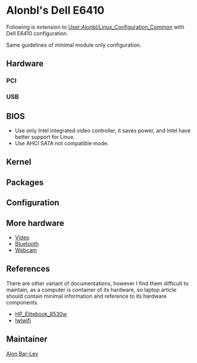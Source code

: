 = Alonbl's Dell E6410 =

Following is extension to [[User:Alonbl/Linux_Configuration_Common]] with Dell E6410 configuration.

Same guidelines of minimal module only configuration.

== Hardware ==

=== PCI ===

{{Codeline|<pre>
00:00.0 Host bridge [0600]: Intel Corporation Core Processor DRAM Controller [8086:0044] (rev 02)
00:02.0 VGA compatible controller [0300]: Intel Corporation Core Processor Integrated Graphics Controller [8086:0046] (rev 02)
00:19.0 Ethernet controller [0200]: Intel Corporation 82577LM Gigabit Network Connection [8086:10ea] (rev 05)
00:1a.0 USB Controller [0c03]: Intel Corporation 5 Series/3400 Series Chipset USB2 Enhanced Host Controller [8086:3b3c] (rev 05)
00:1b.0 Audio device [0403]: Intel Corporation 5 Series/3400 Series Chipset High Definition Audio [8086:3b56] (rev 05)
00:1c.0 PCI bridge [0604]: Intel Corporation 5 Series/3400 Series Chipset PCI Express Root Port 1 [8086:3b42] (rev 05)
00:1c.1 PCI bridge [0604]: Intel Corporation 5 Series/3400 Series Chipset PCI Express Root Port 2 [8086:3b44] (rev 05)
00:1c.2 PCI bridge [0604]: Intel Corporation 5 Series/3400 Series Chipset PCI Express Root Port 3 [8086:3b46] (rev 05)
00:1c.3 PCI bridge [0604]: Intel Corporation 5 Series/3400 Series Chipset PCI Express Root Port 4 [8086:3b48] (rev 05)
00:1d.0 USB Controller [0c03]: Intel Corporation 5 Series/3400 Series Chipset USB2 Enhanced Host Controller [8086:3b34] (rev 05)
00:1e.0 PCI bridge [0604]: Intel Corporation 82801 Mobile PCI Bridge [8086:2448] (rev a5)
00:1f.0 ISA bridge [0601]: Intel Corporation Mobile 5 Series Chipset LPC Interface Controller [8086:3b07] (rev 05)
00:1f.2 RAID bus controller [0104]: Intel Corporation Mobile 82801 SATA RAID Controller [8086:282a] (rev 05)
00:1f.3 SMBus [0c05]: Intel Corporation 5 Series/3400 Series Chipset SMBus Controller [8086:3b30] (rev 05)
00:1f.6 Signal processing controller [1180]: Intel Corporation 5 Series/3400 Series Chipset Thermal Subsystem [8086:3b32] (rev 05)
02:00.0 Network controller [0280]: Intel Corporation WiFi Link 6000 Series [8086:422c] (rev 35)
03:00.0 CardBus bridge [0607]: Ricoh Co Ltd Device [1180:e476] (rev 02)
03:00.1 SD Host controller [0805]: Ricoh Co Ltd Device [1180:e822] (rev 03)
03:00.4 FireWire (IEEE 1394) [0c00]: Ricoh Co Ltd Device [1180:e832] (rev 03)
3f:00.0 Host bridge [0600]: Intel Corporation Core Processor QuickPath Architecture Generic Non-core Registers [8086:2c62] (rev 02)
3f:00.1 Host bridge [0600]: Intel Corporation Core Processor QuickPath Architecture System Address Decoder [8086:2d01] (rev 02)
3f:02.0 Host bridge [0600]: Intel Corporation Core Processor QPI Link 0 [8086:2d10] (rev 02)
3f:02.1 Host bridge [0600]: Intel Corporation Core Processor QPI Physical 0 [8086:2d11] (rev 02)
3f:02.2 Host bridge [0600]: Intel Corporation Core Processor Reserved [8086:2d12] (rev 02)
3f:02.3 Host bridge [0600]: Intel Corporation Core Processor Reserved [8086:2d13] (rev 02)
</pre>}}

=== USB ===

{{Codeline|<pre>
Bus 001 Device 001: ID 1d6b:0002 Linux Foundation 2.0 root hub
Bus 002 Device 001: ID 1d6b:0002 Linux Foundation 2.0 root hub
Bus 001 Device 002: ID 8087:0020 Intel Corp. Integrated Rate Matching Hub
Bus 002 Device 002: ID 8087:0020 Intel Corp. Integrated Rate Matching Hub
Bus 001 Device 005: ID 05ca:1814 Ricoh Co., Ltd HD Webcam
Bus 002 Device 003: ID 413c:8187 Dell Computer Corp. DW375 Bluetooth Module
Bus 002 Device 004: ID 0a5c:5800 Broadcom Corp. BCM5880 Secure Applications Processor
Bus 001 Device 007: ID 413c:2513 Dell Computer Corp. internal USB Hub of E-Port Replicator
Bus 001 Device 008: ID 413c:2513 Dell Computer Corp. internal USB Hub of E-Port Replicator
</pre>}}

== BIOS ==

* Use only Intel integrated video controller, it saves power, and Intel have better support for Linux.
* Use AHCI SATA not compatible mode.

== Kernel ==

{{Kernel||<pre>
  Processor type and features  --->
    (4) Maximum number of CPUs
    [*] Enable KSM for page merging
    (64) Amount of low memory, in kilobytes, to reserve for the BIOS
    -*- MTRR (Memory Type Range Register) support
    [*]   MTRR cleanup support
    (1)     MTRR cleanup enable value (0-1)
    (1)     MTRR cleanup spare reg num (0-7)
  Power management and ACPI options  --->
    [*] Suspend to RAM and standby
    [*] Hibernation (aka 'suspend to disk')
    [*] Run-time PM core functionality
    [*] ACPI (Advanced Configuration and Power Interface) Support  --->
      <M>   AC Adapter
      <M>   Battery
      -*-   Button
      -*-   Video
      <M>   Fan
      [*]   Dock
      <M>   Processor
      <M>   Thermal Zone
    CPU Frequency scaling  --->
      [*] CPU Frequency scaling
      <M>   CPU frequency translation statistics
      [*]     CPU frequency translation statistics details
      Default CPUFreq governor (performance)  --->
      -*-   'performance' governor
      <M>   'powersave' governor
      <M>   'userspace' governor for userspace frequency scaling
      <M>   'ondemand' cpufreq policy governor
      <M>   'conservative' cpufreq governor
      x86 CPU frequency scaling drivers  --->
        <M> ACPI Processor P-States drivers
    -*- CPU idle PM support
    [*]   Cpuidle Driver for Intel Processors
  [*] Networking support  --->
    -*-   Wireless  --->
      <M>   cfg80211 - wireless configuration API
      [*]     enable powersave by default
      [*]     cfg80211 wireless extensions compatibility
      [*]   Wireless extensions sysfs files
      <M>   Common routines for IEEE802.11 drivers
      <M>   Generic IEEE 802.11 Networking Stack (mac80211)
    <M>   RF switch subsystem support  --->
  Device Drivers  --->
    [*] Block devices  ---> 
      <M>   Packet writing on CD/DVD media
      (8)     Free buffers for data gathering
      [*]     Enable write caching (EXPERIMENTAL)
      <M> Serial ATA and Parallel ATA drivers  --->
        [*]   ATA ACPI Support
        <M>   AHCI SATA support                                             ### you may  want to set as <*> to avoid complex initramfs
    [*] Network device support  --->
      [*]   Ethernet (1000 Mbit)  --->
        <M>   Intel(R) PRO/1000 PCI-Express Gigabit Ethernet support
      [*]   Wireless LAN  --->
        <M>   Intel Wireless WiFi Next Gen AGN - Wireless-N/Advanced-N/Ultimate-N (iwlagn)
    -*- I2C support  --->
      <M>   I2C device interface
      [*]   Autoselect pertinent helper modules
      I2C Hardware Bus support  --->
        <M> Intel 82801 (ICH/PCH)
    {M} Hardware Monitoring support  --->
      <M>   Intel Core/Core2/Atom temperature sensor
    <M> Sound card support  --->
      <M>   Advanced Linux Sound Architecture  --->
        <M>   Sequencer support
        [*]   PCI sound devices  --->
          <M>   Intel HD Audio  --->
            (64)  Pre-allocated buffer size for HD-audio drivers
            [*]   Support digital beep via input layer
            (1)     Digital beep registration mode (0=off, 1=on, 2=mute sw on/off)
            [*]   Support jack plugging notification via input layer
            [*]   Build Analog Device HD-audio codec support
            [*]   Aggressive power-saving on HD-audio
            (30)    Default time-out for HD-audio power-save modesetting
    [*] X86 Platform Specific Device Drivers  --->
      <M>   WMI Hotkeys for Dell All-In-One series                ### Will aprear only after selection of WMI
      <M>   WMI
      <M>     MSI WMI extras
</pre>}}

{{File|/etc/conf.d/modules|<pre>
modules="${modules}
thinkpad_acpi
ac
battery
fan
processor
thermal
coretemp
"modules="${modules}
acpi-cpufreq
cpufreq-conservative
cpufreq-ondemand
cpufreq-powersave
"

</pre>}}

== Packages ==

{{Root|emerge net-wireless/wpa_supplicant}}
{{Root|net-wireless/iwl6000-ucode}}

== Configuration ==

{{File|/etc/conf.d/net|<pre>
modules="wpa_supplicant"
rc_net_wlan0_need="firewall"    # if you are using firewall
config_wlan0="dhcp"
wpa_cli_wlan0="-G3600"      # this saves power
wpa_supplicant_wlan0="-D nl80211"

rc_net_eth0_need="firewall"    # if you are using firewall
config_eth0="dhcp"
</pre>}}

{{Root|ln -s net.lo /etc/init.d/net.wlan0}}
{{Root|ln -s net.lo /etc/init.d/net.eth0}}

== More hardware ==

* [[User:Alonbl/Intel_Integrated_Graphics_Controller|Video]]
* [[Bluetooth]]
* [[Lenovo_UVC_Camera|Webcam]]

== References ==

There are other variant of documentations, however I find them difficult to maintain, as a computer is container of its hardware, so laptop article should contain minimal information and reference to its hardware components.

* [[HP_Elitebook_8530w]]
* [[Iwlwifi]]

== Maintainer ==

[[User:Alonbl|Alon Bar-Lev]]

{{AuthorList|{{Author|Alon Bar-Lev|2011-11-25|type=original}}}}